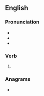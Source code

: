 ==English==

===Pronunciation===
* {{IPA|en|/niːdz/}}
* {{homophones|en|needs}}
* {{audio|en|LL-Q1860 (eng)-Mélange a trois-kneads.wav |Audio (UK)}}

===Verb===
{{head|en|verb form}}

# {{en-third-person singular of|knead}}

===Anagrams===
* {{anagrams|en|a=adekns|Daneks|sandek|snaked}}